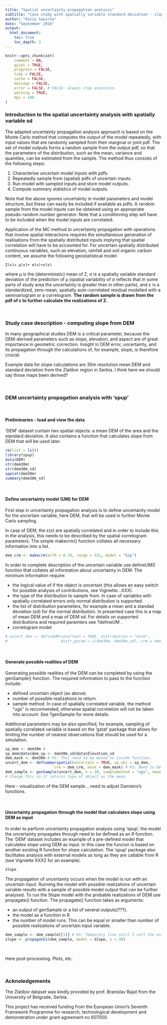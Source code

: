 ```yaml
---
title: "Spatial uncertainty propagation analysis"
subtitle: "Case study with spatially variable standard deviation - slope calculations with the digital elevation model (DEM)"
author: "Kasia Sawicka"
date: "September 2016"
output:
  html_document:
    toc: true
    toc_depth: 3
---
```



```r
knitr::opts_chunk$set(
    comment = NA,
    quiet = TRUE,
    progress = FALSE,
    tidy = FALSE,
    cache = FALSE,
    message = FALSE,
    error = FALSE, # FALSE: always stop execution.
    warning = TRUE,
    dpi = 100
)
```


### Introduction to the spatial uncertainty analysis with spatially variable sd

The adapted uncertainty propagation analysis approach is based on the Monte Carlo method that computes the output of the model repeatedly, with input values that are randomly sampled from their marginal or joint pdf. The set of model outputs forms a random sample from the output pdf, so that the parameters of the distribution, such as the mean, variance and quantiles, can be estimated from the sample. The method thus consists of the following steps:

1.	Characterise uncertain model inputs with pdfs.
1.	Repeatedly sample from (spatial) pdfs of uncertain inputs.
1.	Run model with sampled inputs and store model outputs.
1. 	Compute summary statistics of model outputs.

Note that the above ignores uncertainty in model parameters and model structure, but these can easily be included if available as pdfs. A random sample from the model inputs can be obtained using an appropriate pseudo-random number generator. Note that a conditioning step will have to be included when the model inputs are correlated. 

Application of the MC method to uncertainty propagation with operations that involve spatial interactions requires the simultaneous generation of realisations from the spatially distributed inputs implying that spatial correlation will have to be accounted for. For uncertain spatially distributed continuous variables, such as elevation, rainfall and soil organic carbon content, we assume the following geostatistical model:

	Z(x)= μ(x)+ σ(x)∙ε(x)

where μ is the (deterministic)  mean of Z, σ is a spatially variable standard deviation of the prediction of μ (spatial variability of σ reflects that in some parts of study area the uncertainty is greater than in other parts), and ε is a standardized, zero-mean, spatially auto-correlated residual modelled with a semivariogram or a correlogram. __The random sample is drawn from the pdf of ε to further calculate the realizations of Z.__ 

<br>

### Study case description - computing slope from DEM

In many geographical studies DEM is a critical parameter, because the DEM-derived parameters such as slope, elevation, and aspect are of great importance in geometric correction. Insight in DEM error, uncertainty, and its propagation through the calculations of, for example, slope, is therefore crucial.

Example data for slope calculations are 30m resolution mean DEM and standard deviation from the Zlatibor region in Serbia.
I think here we should say those maps been derived?

<br>

### DEM uncertainty propagation analysis with 'spup'

<br>

#### Preliminaries - load and view the data

'DEM' dataset contain two spatial objects: a mean DEM of the area and the standard deviation. It also contains a function that calculates slope from DEM that will be used later.


```r

rm(list = ls())
library(spup)
data(DEM)
str(dem30m)
str(dem30m_sd)
spplot(dem30m)
summary(dem30m_sd)

```

<br>

#### Define uncertainty model (UM) for DEM

First step in uncertainty propagation analysis is to define uncertainty model for the uncertain variable, here DEM, that will be used in further Monte Carlo sampling. 

In case of DEM, the ε(x) are spatially correlated and in order to include this in the analysis, this needs to be described by the spatial correlogram parameters. The simple makecrm() function collates all necessary information into a list.


```r

dem_crm <- makecrm(acf0 = 0.78, range = 321, model = "Exp")

```

In order to complete description of the uncertain variable use defineUM() function that collates all information about uncertainty in DEM. The minimum information require:

* the logical value of if the object is uncertain (this allows an easy switch for possible analysis of contributions, see Vigniette...XXX).
* the type of the distribution to sample from. In case of variables with spatially correlated errors only normal distribution is supported.
* the list of distribution parameters, for example a mean and a standad deviation (sd) for the normal distribution. In presented case this is a map of mean DEM and a map of DEM sd. For details on supported distributions and required paramters see ?defineUM .
* correlogram model


```r

# uncert_dem <- defineUM(uncertain = TRUE, distribution = "norm", 
#                        distr_param = c(dem30m, dem30m_sd), crm = dem_crm)

```

<br>

#### Generate possible realities of DEM

Generating possible realities of the DEM can be completed by using the genSample() function. The required information to pass to the function include:

* defined uncertain object (as above).
* number of possible realizations to return
* sample method. In case of spatially correlated variable, the method "ugs" is reccomended, otherwise spatial correlation will not be taken into account. See ?genSample for more details.

Additional parameters may be also specified, for example, sampling of spatially correlated variable is based on the 'gstat' package that allows for limiting the number of nearest observations that should be used for a  simulation.


```r

sp_dem <- dem30m #
sp_dem@data$dem_sp <- dem30m_sd@data$Elevation_sd
dem_mask <- dem30m # KS: This need to be moved to inside function.
uncert_dem <- defnummarspatial(uncertain = TRUE, sp.obj = sp_dem, 
                      crm = dem_crm, mask = dem_mask) # KS: Need to be able to replace it with above defineUM
dem_sample <- genSample(uncert_dem, n = 30, samplemethod = "ugs", nmax = 24)
# Change this so it returns type of object as the mean

```

Here - visualization of the DEM sample... need to adjust Damiano's functions.

<br>

#### Uncertainty propagation through the model that calculates slope using DEM as input

In order to perform uncertainty propagation analysis using 'spup', the model the uncertainty propagates through need to be defined as an R function.  The 'DEM' dataset includes an example of a pre-defined model that calculates slope using DEM as input. In this case the funcion is based on another existing R function for slope calculation. The 'spup' package also facilitates analysis with external models as long as they are callable from R (see Vigniette XXX2 for an example).

```r

Slope

```

The propagation of uncertainty occurs when the model is run with an uncertain input. Running the model with possible realizations of uncertain variable results with a sample of possible model output that can be further analysed. To run the Slope model with the probable realizations of DEM use propagate() function. The propagate() function takes as arguments:

* an output of genSample or a list of several outputs(???).
* the model as a function in R
* the number of model runs. This can be equal or smaller than number of possible realizations of uncertain input variable.

```r

dem_sample <- dem_sample[[1]] # KS: Temporary line until I sort the output of genSample out.
slope <- propagate1(dem_sample, model = Slope, n = 30)

```

<br>

Here post-processing. Plots, etc.

<br>


### Acknoledgements

The Zlatibor dataset was kindly provided by prof. Branislav Bajat from the University of Belgrade, Serbia. 

This project has received funding from the European Union’s Seventh Framework Programme for research, technological development and demonstration under grant agreement no 607000.




















